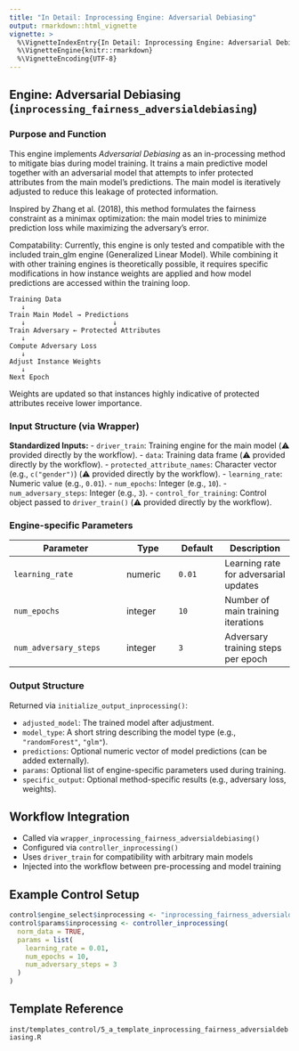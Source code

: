 ```yaml
---
title: "In Detail: Inprocessing Engine: Adversarial Debiasing"
output: rmarkdown::html_vignette
vignette: >
  %\VignetteIndexEntry{In Detail: Inprocessing Engine: Adversarial Debiasing}
  %\VignetteEngine{knitr::rmarkdown}
  %\VignetteEncoding{UTF-8}
---
```


## Engine: Adversarial Debiasing (`inprocessing_fairness_adversialdebiasing`)

### Purpose and Function

This engine implements *Adversarial Debiasing* as an in-processing method to mitigate bias during model training. It trains a main predictive model together with an adversarial model that attempts to infer protected attributes from the main model’s predictions. The main model is iteratively adjusted to reduce this leakage of protected information.

Inspired by Zhang et al. (2018), this method formulates the fairness constraint as a minimax optimization: the main model tries to minimize prediction loss while maximizing the adversary's error.

Compatability: Currently, this engine is only tested and compatible with the included train_glm engine (Generalized Linear Model). While combining it with other training engines is theoretically possible, it requires specific modifications in how instance weights are applied and how model predictions are accessed within the training loop.

```text
Training Data
   ↓
Train Main Model → Predictions
   ↓                      ↓
Train Adversary ← Protected Attributes
   ↓
Compute Adversary Loss
   ↓
Adjust Instance Weights
   ↓
Next Epoch
```

Weights are updated so that instances highly indicative of protected attributes receive lower importance.

### Input Structure (via Wrapper)

**Standardized Inputs:**
- `driver_train`: Training engine for the main model (⚠️ provided directly by the workflow).
- `data`: Training data frame (⚠️ provided directly by the workflow).
- `protected_attribute_names`: Character vector (e.g., `c("gender")`) (⚠️ provided directly by the workflow).
- `learning_rate`: Numeric value (e.g., `0.01`).
- `num_epochs`: Integer (e.g., `10`).
- `num_adversary_steps`: Integer (e.g., `3`).
- `control_for_training`: Control object passed to `driver_train()` (⚠️ provided directly by the workflow).

### Engine-specific Parameters

| Parameter            | Type     | Default | Description |
|---------------------|----------|---------|-------------|
| `learning_rate`      | numeric  | `0.01`  | Learning rate for adversarial updates |
| `num_epochs`         | integer  | `10`    | Number of main training iterations    |
| `num_adversary_steps`| integer  | `3`     | Adversary training steps per epoch    |

### Output Structure

Returned via `initialize_output_inprocessing()`:

- `adjusted_model`: The trained model after adjustment.
- `model_type`: A short string describing the model type (e.g., `"randomForest"`, `"glm"`).
- `predictions`: Optional numeric vector of model predictions (can be added externally).
- `params`: Optional list of engine-specific parameters used during training.
- `specific_output`: Optional method-specific results (e.g., adversary loss, weights).

## Workflow Integration

- Called via `wrapper_inprocessing_fairness_adversialdebiasing()`
- Configured via `controller_inprocessing()`
- Uses `driver_train` for compatibility with arbitrary main models
- Injected into the workflow between pre-processing and model training

## Example Control Setup

```r
control$engine_select$inprocessing <- "inprocessing_fairness_adversialdebiasing"
control$params$inprocessing <- controller_inprocessing(
  norm_data = TRUE,
  params = list(
    learning_rate = 0.01,
    num_epochs = 10,
    num_adversary_steps = 3
  )
)
```

## Template Reference

`inst/templates_control/5_a_template_inprocessing_fairness_adversialdebiasing.R`